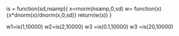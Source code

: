is = function(sd,nsamp){
x=rnorm(nsamp,0,sd)
w= function(x){x*dnorm(x)/dnorm(x,0,sd)}
return(w(x))
}

w1=is(1,10000)
w2=is(2,10000)
w3 =is(0.1,10000)
w3 =is(20,10000)
